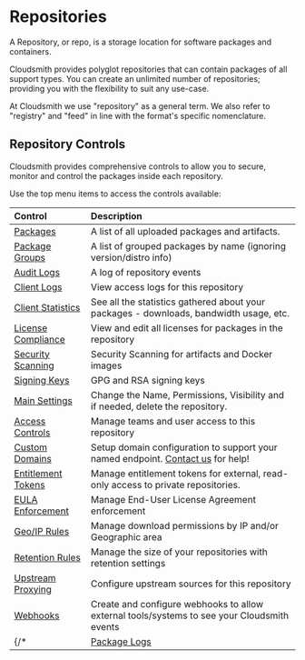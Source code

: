 
# Repositories

A Repository, or repo, is a storage location for software packages and containers.

Cloudsmith provides polyglot repositories that can contain packages of all support types. You can create an unlimited number of repositories; providing you with the flexibility to suit any use-case.

<Note variant="note">
  At Cloudsmith we use "repository" as a general term. We also refer to "registry" and "feed" in line with the format's specific nomenclature.
</Note>

## Repository Controls

Cloudsmith provides comprehensive controls to allow you to secure, monitor and control the packages inside each repository. 

Use the top menu items to access the controls available:

<BlockImage src={img_Screenshot_2024_10_18_at_22_21_48} alt="Repository Settings"></BlockImage>

|Control|Description|
|:---|:---|
|[Packages](/formats)|A list of all uploaded packages and artifacts.|
|[Package Groups](/artifact-management/package-groups)|A list of grouped packages by name (ignoring version/distro info)|
|[Audit Logs](/logs-and-observability/audit-logs) | A log of repository events|
|[Client Logs](/logs-and-observability/client-logs)| View access logs for this repository|
|[Client Statistics](/logs-and-observability/usage)|See all the statistics gathered about your packages - downloads, bandwidth usage, etc.|
|[License Compliance](/policy-management/license-compliance)|View and edit all licenses for packages in the repository|
|[Security Scanning](/policy-management/vulnerability-policy)|Security Scanning for artifacts and Docker images|
|[Signing Keys](/supply-chain-security/signing-keys)|GPG and RSA signing keys|
|[Main Settings](/repositories/repository-settings)|Change the Name, Permissions, Visibility and if needed, delete the repository.|
|[Access Controls](/repositories/repository-privileges#access-control)|Manage teams and user access to this repository|
|[Custom Domains](/workspaces/custom-domains)|Setup domain configuration to support your named endpoint. [Contact us](https://cloudsmith.com/company/contact-us) for help!|
|[Entitlement Tokens](/software-distribution/entitlement-tokens)|Manage entitlement tokens for external, read-only access to private repositories.|
|[EULA Enforcement](/software-distribution/eula) | Manage End-User License Agreement enforcement|
|[Geo/IP Rules](/policy-management/geoip-rules) | Manage download permissions by IP and/or Geographic area|
|[Retention Rules](/artifact-management/retention-rules) | Manage the size of your repositories with retention settings|
|[Upstream Proxying](/repositories/upstreams)|Configure upstream sources for this repository|
|[Webhooks](/developer-tools/webhooks)|Create and configure webhooks to allow external tools/systems to see your Cloudsmith events|
{/* |[Package Logs](/logs-and-observability/package-logs)|View logs of package events for this repository| */}
